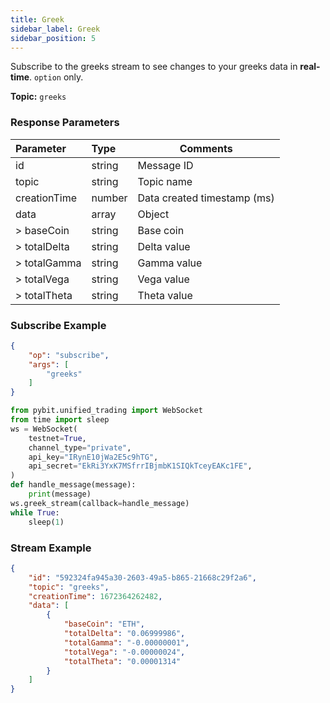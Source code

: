 ```yaml
---
title: Greek
sidebar_label: Greek
sidebar_position: 5
---
```


Subscribe to the greeks stream to see changes to your greeks data in **real-time**. `option` only.

**Topic:** `greeks`

### Response Parameters
| Parameter | Type | Comments|
|:----- |:-----|----- |
|id |string |Message ID|
|topic |string |Topic name |
|creationTime |number |Data created timestamp (ms) |
|data |array |Object |
|> baseCoin |string|Base coin |
|> totalDelta |string|Delta value |
|> totalGamma |string|Gamma value |
|> totalVega |string|Vega value |
|> totalTheta |string|Theta value |

### Subscribe Example
```json
{
    "op": "subscribe",
    "args": [
        "greeks"
    ]
}
```

```python
from pybit.unified_trading import WebSocket
from time import sleep
ws = WebSocket(
    testnet=True,
    channel_type="private",
    api_key="IRynE10jWa2E5c9hTG",
    api_secret="EkRi3YxK7MSfrrIBjmbK1SIQkTceyEAKc1FE",
)
def handle_message(message):
    print(message)
ws.greek_stream(callback=handle_message)
while True:
    sleep(1)
```

### Stream Example

```json
{
    "id": "592324fa945a30-2603-49a5-b865-21668c29f2a6",
    "topic": "greeks",
    "creationTime": 1672364262482,
    "data": [
        {
            "baseCoin": "ETH",
            "totalDelta": "0.06999986",
            "totalGamma": "-0.00000001",
            "totalVega": "-0.00000024",
            "totalTheta": "0.00001314"
        }
    ]
}
```
